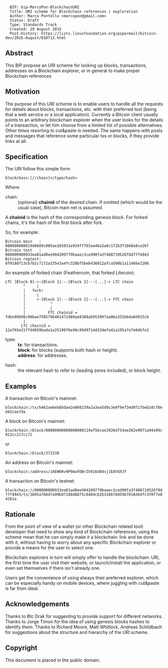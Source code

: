 <pre>
  BIP: bip-MarcoPon-BlockchainURI
  Title: URI scheme for Blockchain references / exploration
  Author: Marco Pontello <marcopon@gmail.com>
  Status: Draft
  Type: Standards Track
  Created: 29 August 2015
  Post-History: https://lists.linuxfoundation.org/pipermail/bitcoin-dev/2015-August/010712.html
</pre>

==Abstract==

This BIP propose an URI scheme for looking up blocks, transactions, addresses on a Blockchain explorer, or in general to make proper Blockchain references

==Motivation==

The purpose of this URI scheme is to enable users to handle all the requests for details about blocks, transactions, etc. with their preferred tool (being that a web service or a local application).
Currently a Bitcoin client usually points to an arbitrary blockchain explorer when the user looks for the details of a transaction, or let him choose from a limited list of possible alternatives.
Other times resorting to cut&paste is needed.
The same happens with posts and messages that reference some particular txs or blocks, if they provide links at all.

==Specification==

The URI follow this simple form:

 <nowiki>blockchain:[//chain]</type/hash></nowiki>

Where:

;chain:
: (optional) '''chainid''' of the desired chain. If omitted (which would be the usual case), Bitcoin main net is assumed. 

A '''chainid''' is the hash of the corresponding genesis block. For forked chains, it's the hash of the first block after fork.

So, for example:
<pre>
Bitcoin main   : 000000000019d6689c085ae165831e934ff763ae46a2a6c172b3f1b60a8ce26f 
Bitcoin test   : 000000000933ea01ad0ee984209779baaec3ced90fa3f408719526f8d77f4943
Bitcoin regtest: 0f9188f13cb7b2c71f2a335e3a4fc328bf5beb436012afca590b1a11466e2206 
</pre>

An example of forked chain (Feathercoin, that forked Litecoin):
<pre>
LTC [Block 0]-+-[Block 1]---[Block 2]---[...]-> LTC chain
        ^     |        
        |   fork!
        |     |
        |     +-[Block 1]---[Block 2]---[...]-> FTC chain
        |           ^
        |           |
        |          FTC chainid = fdbe99b90c90bae7505796461471d89ae8388ab953997aa06a355bbda8d915cb
        |
       LTC chainid = 12a765e31ffd4059bada1e25190f6e98c99d9714d334efa41a195a7e7e04bfe2
</pre>  

;type: 
: '''tx''': for transactions.
: '''block''': for blocks (supports both hash or height).
: '''address''': for addresses.

;hash: 
: the relevant hash to refer to (leading zeros included), or block height.

==Examples==

A transaction on Bitcoin's mainnet:
 blockchain:/tx/b462ae6eb8bdae2e060239a2a3ea5d9c3e0f9ef34d9717beb2dcf0ed42cee7da

A block on Bitcoin's mainnet:
 blockchain:/block/00000000000000000119af5bcae2926df54ae262e9071a94a99c913cc217cc72
or
 blockchain:/block/372338

An address on Bitcoin's mainnet:
 blockchain:/address/16EW6Rv9P9AxFDBrZV816dD4sj1EAYUX3f

A transaction on Bitcoin's testnet:
 blockchain://000000000933ea01ad0ee984209779baaec3ced90fa3f408719526f8d77f4943/tx/3b95a766d7a99b87188d6875c8484cb2b310b78459b7816d4dfc3f0f7e04281a

==Rationale==

From the point of view of a wallet (or other Blockchain related tool) developer that need to show any kind of Blockchain references, using this scheme mean that he can simply make it a blockchain: link and be done with it, without having to worry about any specific Blockchain explorer or provide a means for the user to select one.

Blockchain explorers in turn will simply offer to handle the blockchain: URI, the first time the user visit their website, or launch/install the application, or even set themselves if there isn't already one.

Users get the convenience of using always their preferred explorer, which can be especially handy on mobile devices, where juggling with cut&paste is far from ideal.

==Acknowledgements==
Thanks to Btc Drak for suggesting to provide support for different networks.
Thanks to Jorge Timon for the idea of using genesis blocks hashes to identify them.
Thanks to Richard Moore, Matt Whitlock, Andreas Schildbach for suggestions about the structure and hierarchy of the URI scheme.

==Copyright==

This document is placed in the public domain.

